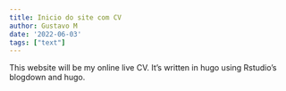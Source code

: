 ```yaml
---
title: Inicio do site com CV
author: Gustavo M
date: '2022-06-03'
tags: ["text"]
---
```


This website will be my online live CV.
It's written in hugo using Rstudio's blogdown and hugo.